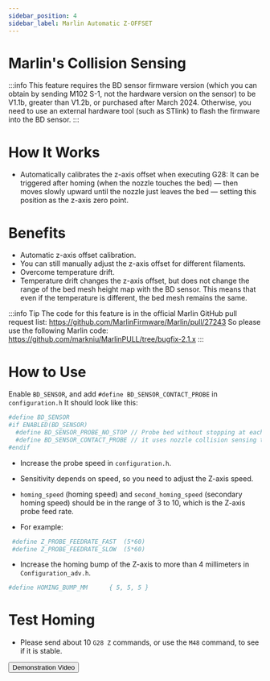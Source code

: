 ```yaml
---
sidebar_position: 4
sidebar_label: Marlin Automatic Z-OFFSET
---
```


# Marlin's Collision Sensing

:::info
This feature requires the BD sensor firmware version (which you can obtain by sending M102 S-1, not the hardware version on the sensor) to be V1.1b, greater than V1.2b, or purchased after March 2024. Otherwise, you need to use an external hardware tool (such as STlink) to flash the firmware into the BD sensor.
:::

# How It Works

* Automatically calibrates the z-axis offset when executing G28: It can be triggered after homing (when the nozzle touches the bed) — then moves slowly upward until the nozzle just leaves the bed — setting this position as the z-axis zero point.

# Benefits

* Automatic z-axis offset calibration.
* You can still manually adjust the z-axis offset for different filaments.
* Overcome temperature drift.
* Temperature drift changes the z-axis offset, but does not change the range of the bed mesh height map with the BD sensor. This means that even if the temperature is different, the bed mesh remains the same.

:::info Tip
The code for this feature is in the official Marlin GitHub pull request list: https://github.com/MarlinFirmware/Marlin/pull/27243
So please use the following Marlin code: https://github.com/markniu/MarlinPULL/tree/bugfix-2.1.x
:::

# How to Use

Enable `BD_SENSOR`, and add `#define BD_SENSOR_CONTACT_PROBE` in `configuration.h`
It should look like this:

``` bash
#define BD_SENSOR
#if ENABLED(BD_SENSOR)
  #define BD_SENSOR_PROBE_NO_STOP // Probe bed without stopping at each probe point
  #define BD_SENSOR_CONTACT_PROBE // it uses nozzle collision sensing to probe while homing
#endif
```
* Increase the probe speed in `configuration.h`.

* Sensitivity depends on speed, so you need to adjust the Z-axis speed.
* `homing_speed` (homing speed) and `second_homing_speed` (secondary homing speed) should be in the range of 3 to 10, which is the Z-axis probe feed rate.
* For example:
``` bash
 #define Z_PROBE_FEEDRATE_FAST  (5*60)
 #define Z_PROBE_FEEDRATE_SLOW  (5*60)
```
* Increase the homing bump of the Z-axis to more than 4 millimeters in `Configuration_adv.h`.
``` bash
#define HOMING_BUMP_MM      { 5, 5, 5 } 
```
# Test Homing
* Please send about 10 `G28 Z` commands, or use the `M48` command, to see if it is stable.

<Button variant="contained" disableElevation href="https://www.youtube.com/watch?v=DzmGyJNS9bY">Demonstration Video</Button>
